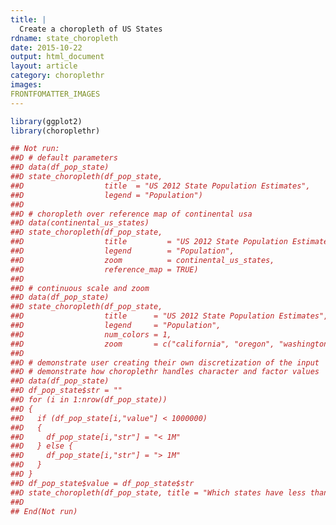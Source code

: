 ```yaml
---
title: |
  Create a choropleth of US States
rdname: state_choropleth
date: 2015-10-22
output: html_document
layout: article
category: choroplethr
images:
FRONTFOMATTER_IMAGES
---
```


```r
library(ggplot2)
library(choroplethr)
```

```r
## Not run: 
##D # default parameters
##D data(df_pop_state)
##D state_choropleth(df_pop_state,
##D                  title  = "US 2012 State Population Estimates",
##D                  legend = "Population")
##D 
##D # choropleth over reference map of continental usa
##D data(continental_us_states)
##D state_choropleth(df_pop_state,
##D                  title         = "US 2012 State Population Estimates",
##D                  legend        = "Population",
##D                  zoom          = continental_us_states,
##D                  reference_map = TRUE)
##D 
##D # continuous scale and zoom
##D data(df_pop_state)
##D state_choropleth(df_pop_state,
##D                  title      = "US 2012 State Population Estimates",
##D                  legend     = "Population",
##D                  num_colors = 1,
##D                  zoom       = c("california", "oregon", "washington"))
##D 
##D # demonstrate user creating their own discretization of the input
##D # demonstrate how choroplethr handles character and factor values
##D data(df_pop_state)
##D df_pop_state$str = ""
##D for (i in 1:nrow(df_pop_state))
##D {
##D   if (df_pop_state[i,"value"] < 1000000)
##D   {
##D     df_pop_state[i,"str"] = "< 1M"
##D   } else {
##D     df_pop_state[i,"str"] = "> 1M"
##D   }
##D }
##D df_pop_state$value = df_pop_state$str
##D state_choropleth(df_pop_state, title = "Which states have less than 1M people?")
##D 
## End(Not run)



```